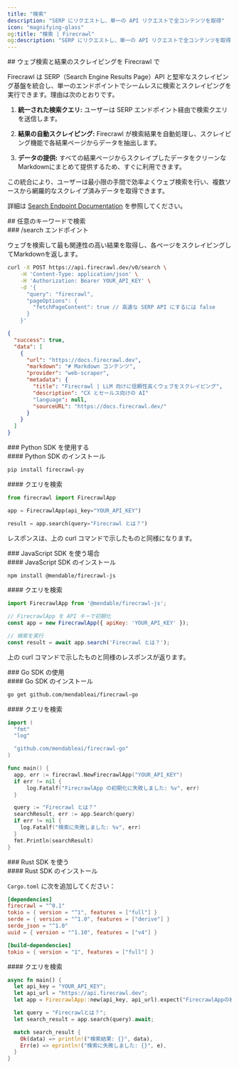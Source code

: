 ```yaml
---
title: "検索"
description: "SERP にリクエストし、単一の API リクエストで全コンテンツを取得"
icon: "magnifying-glass"
og:title: "検索 | Firecrawl"
og:description: "SERP にリクエストし、単一の API リクエストで全コンテンツを取得"
---
```


<div id="searching-the-web-and-scraping-the-results-with-firecrawl">
  ## ウェブ検索と結果のスクレイピングを Firecrawl で
</div>

Firecrawl は SERP（Search Engine Results Page）API と堅牢なスクレイピング基盤を統合し、単一のエンドポイントでシームレスに検索とスクレイピングを実行できます。理由は次のとおりです。

1. **統一された検索クエリ:**
   ユーザーは SERP エンドポイント経由で検索クエリを送信します。

2. **結果の自動スクレイピング:**
   Firecrawl が検索結果を自動処理し、スクレイピング機能で各結果ページからデータを抽出します。

3. **データの提供:**
   すべての結果ページからスクレイプしたデータをクリーンなMarkdownにまとめて提供するため、すぐに利用できます。

この統合により、ユーザーは最小限の手間で効率よくウェブ検索を行い、複数ソースから網羅的なスクレイプ済みデータを取得できます。

詳細は [Search Endpoint Documentation](https://docs.firecrawl.dev/api-reference/endpoint/search) を参照してください。

<div id="search-any-query">
  ## 任意のキーワードで検索
</div>

<div id="search-endpoint">
  ### /search エンドポイント
</div>

ウェブを検索して最も関連性の高い結果を取得し、各ページをスクレイピングしてMarkdownを返します。

```bash
curl -X POST https://api.firecrawl.dev/v0/search \
    -H 'Content-Type: application/json' \
    -H 'Authorization: Bearer YOUR_API_KEY' \
    -d '{
      "query": "firecrawl",
      "pageOptions": {
        "fetchPageContent": true // 高速な SERP API にするには false
      }
    }'
```

```json
{
  "success": true,
  "data": [
    {
      "url": "https://docs.firecrawl.dev",
      "markdown": "# Markdown コンテンツ",
      "provider": "web-scraper",
      "metadata": {
        "title": "Firecrawl | LLM 向けに信頼性高くウェブをスクレイピング",
        "description": "CX とセールス向けの AI"
        "language": null,
        "sourceURL": "https://docs.firecrawl.dev/"
      }
    }
  ]
}
```


<div id="with-python-sdk">
  ### Python SDK を使用する
</div>

<div id="installing-python-sdk">
  #### Python SDK のインストール
</div>

```bash
pip install firecrawl-py
```


<div id="search-a-query">
  #### クエリを検索
</div>

```python
from firecrawl import FirecrawlApp

app = FirecrawlApp(api_key="YOUR_API_KEY")

result = app.search(query="Firecrawl とは？")
```

レスポンスは、上の curl コマンドで示したものと同様になります。


<div id="with-javascript-sdk">
  ### JavaScript SDK を使う場合
</div>

<div id="installing-javascript-sdk">
  #### JavaScript SDK のインストール
</div>

```bash
npm install @mendable/firecrawl-js
```


<div id="search-a-query">
  #### クエリを検索
</div>

```javascript
import FirecrawlApp from '@mendable/firecrawl-js';

// FirecrawlApp を API キーで初期化
const app = new FirecrawlApp({ apiKey: 'YOUR_API_KEY' });

// 検索を実行
const result = await app.search('Firecrawl とは？');
```

上の curl コマンドで示したものと同様のレスポンスが返ります。


<div id="with-go-sdk">
  ### Go SDK の使用
</div>

<div id="installing-go-sdk">
  #### Go SDK のインストール
</div>

```bash
go get github.com/mendableai/firecrawl-go
```


<div id="search-a-query">
  #### クエリを検索
</div>

```go
import (
  "fmt"
  "log"

  "github.com/mendableai/firecrawl-go"
)

func main() {
  app, err := firecrawl.NewFirecrawlApp("YOUR_API_KEY")
  if err != nil {
      log.Fatalf("FirecrawlApp の初期化に失敗しました: %v", err)
  }

  query := "Firecrawl とは？"
  searchResult, err := app.Search(query)
  if err != nil {
    log.Fatalf("検索に失敗しました: %v", err)
  }
  fmt.Println(searchResult)
}
```


<div id="with-rust-sdk">
  ### Rust SDK を使う
</div>

<div id="installing-rust-sdk">
  #### Rust SDK のインストール
</div>

`Cargo.toml` に次を追加してください：

```toml
[dependencies]
firecrawl = "^0.1"
tokio = { version = "^1", features = ["full"] }
serde = { version = "^1.0", features = ["derive"] }
serde_json = "^1.0"
uuid = { version = "^1.10", features = ["v4"] }

[build-dependencies]
tokio = { version = "1", features = ["full"] }
```


<div id="search-a-query">
  #### クエリを検索
</div>

```rust
async fn main() {
  let api_key = "YOUR_API_KEY";
  let api_url = "https://api.firecrawl.dev";
  let app = FirecrawlApp::new(api_key, api_url).expect("FirecrawlAppの初期化に失敗しました");

  let query = "Firecrawlとは？";
  let search_result = app.search(query).await;

  match search_result {
    Ok(data) => println!("検索結果: {}", data),
    Err(e) => eprintln!("検索に失敗しました: {}", e),
  }
}
```
